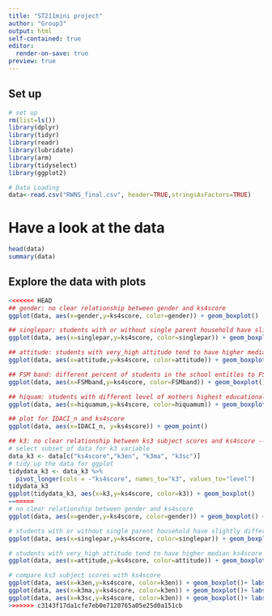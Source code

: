 ```yaml
---
title: "ST211mini project"
author: "Group3"
output: html
self-contained: true
editor:
  render-on-save: true
preview: true
---
```

  
## Set up
```r
# set up
rm(list=ls())
library(dplyr)       
library(tidyr)      
library(readr)      
library(lubridate)
library(arm)
library(tidyselect)
library(ggplot2)
```

```r
# Data Loading
data<-read.csv("RWNS_final.csv", header=TRUE,stringsAsFactors=TRUE)
```

# Have a look at the data
```r
head(data)
summary(data)
```
## Explore the data with plots
```r
<<<<<<< HEAD
## gender: no clear relationship between gender and ks4score
ggplot(data, aes(x=gender,y=ks4score, color=gender)) + geom_boxplot()

## singlepar: students with or without single parent household have slightly different ks4score
ggplot(data, aes(x=singlepar,y=ks4score, color=singlepar)) + geom_boxplot()

## attitude: students with very_high attitude tend to have higher median ks4score
ggplot(data, aes(x=attitude,y=ks4score, color=attitude)) + geom_boxplot()

## FSM band: different percent of students in the school entitles to FSM have different ks4score
ggplot(data, aes(x=FSMband,y=ks4score, color=FSMband)) + geom_boxplot()

## hiquam: students with different level of mothers highest educational qualification have different ks4score
ggplot(data, aes(x=hiquamum,y=ks4score, color=hiquamum)) + geom_boxplot() + theme(axis.text.x = element_text(angle = 90, vjust = 0.5, hjust=1))

## plot for IDACI_n and ks4score
ggplot(data, aes(x=IDACI_n, y=ks4score)) + geom_point()

## k3: no clear relationship between ks3 subject scores and ks4score ----
# select subset of data for k3 variable
data_k3 <- data[c("ks4score","k3en", "k3ma", "k3sc")]
# tidy up the data for ggplot
tidydata_k3 <- data_k3 %>%
  pivot_longer(cols = -"ks4score", names_to="k3", values_to="level")
tidydata_k3
ggplot(tidydata_k3, aes(x=k3,y=ks4score, color=k3)) + geom_boxplot()
=======
# no clear relationship between gender and ks4score
ggplot(data, aes(x=gender,y=ks4score, color=gender)) + geom_boxplot() + labs(title = 'Boxplot between Gender and Ks4score')

# students with or without single parent household have slightly different ks4score
ggplot(data, aes(x=singlepar,y=ks4score, color=singlepar)) + geom_boxplot() + labs(title = 'Boxplot between Students with or without Single Parent and Ks4score')

# students with very_high attitude tend to have higher median ks4score
ggplot(data, aes(x=attitude,y=ks4score, color=attitude)) + geom_boxplot() + labs(title = 'Boxplot between Attitude and Ks4score')

# compare ks3 subject scores with ks4score
ggplot(data, aes(x=k3en,y=ks4score, color=k3en)) + geom_boxplot()+ labs(title = 'Boxplot between K3en and Ks4score')
ggplot(data, aes(x=k3ma,y=ks4score, color=k3en)) + geom_boxplot()+ labs(title = 'Boxplot between K3ma and Ks4score')
ggplot(data, aes(x=k3sc,y=ks4score, color=k3en)) + geom_boxplot()+ labs(title = 'Boxplot between K3sc and Ks4score')
>>>>>>> c3143f17da1cfe7eb0e7120765a05e25d0a151cb

```


